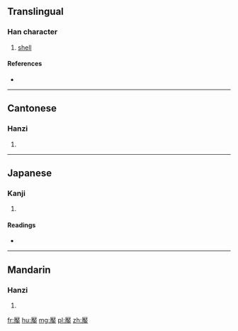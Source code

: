 {{also|厣}}
==Translingual==

===Han character===
{{Han char|rn=27|rad=厂|as=17|sn=19|four=7150<sub>6</sub>|canj=一大田中 (MKWL)}}

# [[shell]]

====References====
* {{Han ref|kx=0163.140|dkj=03051|hdz=10080.210|uh=53B4|ud=21428|bh=F1EF|bd=61935}}

----

==Cantonese==

===Hanzi===
{{yue-hanzi|jyut=|y=yim3|sim=厣}}

# {{defn|lang=yue|sort=厂17}}

----

==Japanese==

===Kanji===
{{ja-kanji|grade=|rs=厂17}}

# {{defn|lang=ja|sort=厂17}}

====Readings====
* {{ja-readings|on=[[えん]] (en)|kun=}}

----

==Mandarin==

===Hanzi===
{{cmn-hanzi|sim=厣|pin=[[yǎn]] ([[yan3]])|wg=yen<sup>3</sup>}}

# {{defn|lang=cmn|sort=厂17}}

[[fr:厴]]
[[hu:厴]]
[[mg:厴]]
[[pl:厴]]
[[zh:厴]]